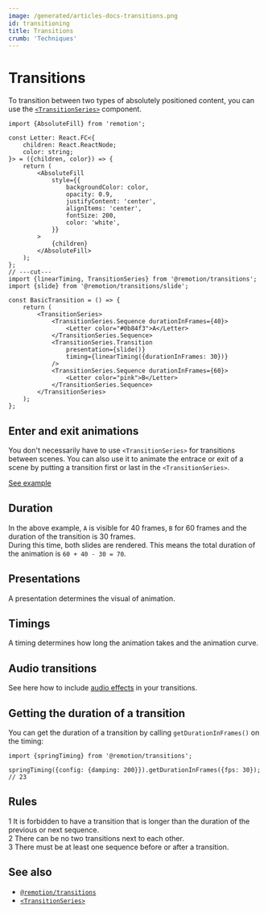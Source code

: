 ```yaml
---
image: /generated/articles-docs-transitions.png
id: transitioning
title: Transitions
crumb: 'Techniques'
---
```


# Transitions<AvailableFrom v="4.0.59"/>


To transition between two types of absolutely positioned content, you can use the [`<TransitionSeries>`](/docs/transitions/transitionseries) component.

```tsx twoslash title="SlideTransition.tsx"
import {AbsoluteFill} from 'remotion';

const Letter: React.FC<{
	children: React.ReactNode;
	color: string;
}> = ({children, color}) => {
	return (
		<AbsoluteFill
			style={{
				backgroundColor: color,
				opacity: 0.9,
				justifyContent: 'center',
				alignItems: 'center',
				fontSize: 200,
				color: 'white',
			}}
		>
			{children}
		</AbsoluteFill>
	);
};
// ---cut---
import {linearTiming, TransitionSeries} from '@remotion/transitions';
import {slide} from '@remotion/transitions/slide';

const BasicTransition = () => {
	return (
		<TransitionSeries>
			<TransitionSeries.Sequence durationInFrames={40}>
				<Letter color="#0b84f3">A</Letter>
			</TransitionSeries.Sequence>
			<TransitionSeries.Transition
				presentation={slide()}
				timing={linearTiming({durationInFrames: 30})}
			/>
			<TransitionSeries.Sequence durationInFrames={60}>
				<Letter color="pink">B</Letter>
			</TransitionSeries.Sequence>
		</TransitionSeries>
	);
};
```

<Demo type="slide" />

## Enter and exit animations

You don't necessarily have to use `<TransitionSeries>` for transitions between scenes. You can also use it to animate the entrace or exit of a scene by putting a transition first or last in the `<TransitionSeries>`.

[See example](/docs/transitions/transitionseries#enter-and-exit-animations)

## Duration

In the above example, `A` is visible for 40 frames, `B` for 60 frames and the duration of the transition is 30 frames.  
During this time, both slides are rendered. This means the total duration of the animation is `60 + 40 - 30 = 70`.

<TransitionsDuration />

## Presentations

A presentation determines the visual of animation.

<Presentations />

## Timings

A timing determines how long the animation takes and the animation curve.

<Timings />

## Audio transitions

See here how to include [audio effects](/docs/transitions/audio-transitions) in your transitions.

## Getting the duration of a transition

You can get the duration of a transition by calling `getDurationInFrames()` on the timing:

```tsx twoslash title="Assuming a framerate of 30fps"
import {springTiming} from '@remotion/transitions';

springTiming({config: {damping: 200}}).getDurationInFrames({fps: 30}); // 23
```

## Rules

<Step>1</Step> It is forbidden to have a transition that is longer than the
duration of the previous or next sequence. <br />
<Step>2</Step> There can be no two transitions next to each other. <br />
<Step>3</Step> There must be at least one sequence before or after a transition.

## See also

- [`@remotion/transitions`](/docs/transitions)
- [`<TransitionSeries>`](/docs/transitions/transitionseries)
